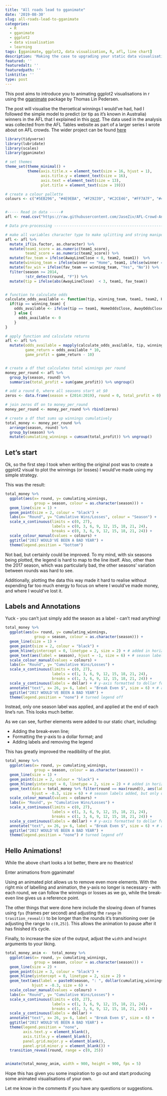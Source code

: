 ```yaml
---
title: "All roads lead to gganimate"
date: '2019-08-30'
slug: all-roads-lead-to-gganimate
categories:
  - R
  - gganimate
  - ggplot2
  - data visualisation
  - learning
tags: [gganimate, ggplot2, data visualisation, R, afl, line chart]
description: 'Making the case to upgrading your static data visualisations to animated visualisations using gganimate'
featured: ''
featuredalt: ''
featuredpath: ''
linktitle: ''
type: post
---
```



This post aims to introduce you to animating ggplot2 visualisations in r using the [gganimate](https://github.com/thomasp85/gganimate) package by Thomas Lin Pedersen. 

The post will visualise the theroetical winnings I would've had, had I followed the simple model to predict (or tip as it's known in Australia) winners in the AFL that I explained in this [post](). The data used in the analysis was collected from the AFL Tables website as part of a larger series I wrote about on AFL crowds. The wider project can be found [here](https://github.com/JaseZiv/AFL-Crowd-Analytics)

```r
library(tidyverse)
library(lubridate)
library(scales)
library(gganimate)

# set themes
theme_set(theme_minimal() +
          theme(axis.title.x = element_text(size = 16, hjust = 1), 
                axis.title.y = element_text(size = 16), 
                axis.text = element_text(size = 13),
                plot.title = element_text(size = 19)))

# create a colour pallette
colours <- c("#5EB296", "#4E9EBA", "#F29239", "#C2CE46", "#FF7A7F", "#4D4D4D")


#----- Read in data -----#
afl <- read.csv("https://raw.githubusercontent.com/JaseZiv/AFL-Crowd-Analytics/master/data/cleaned_data/afl_model_data.csv", stringsAsFactors = F)

# Data pre-processing -----------------------------------------------------

# make all variables character type to make splitting and string manipulation easier
afl <- afl %>% 
  mutate_if(is.factor, as.character) %>% 
  mutate(team1_score = as.numeric(team1_score),
         team2_score = as.numeric(team2_score)) %>% 
  mutate(fav_team = ifelse(AwayLineClose < 0, team2, team1))  %>% 
  mutate(winning_team = ifelse(winner == "Home", team1, ifelse(winner == "Away", team2, "Draw"))) %>% 
  mutate(fav_win = ifelse(fav_team == winning_team, "Yes", "No")) %>% 
  filter(season >= 2014,
         !str_detect(round, "F")) %>%
  mutate(tip = ifelse(abs(AwayLineClose)  < 3, team1, fav_team))


# function to calculate odds
calculate_odds_available <- function(tip, winning_team, team1, team2, HomeOddsClose, AwayOddsClose) {
  if(tip == winning_team) {
    odds_available <- ifelse(tip == team1, HomeOddsClose, AwayOddsClose)
    } else {
      odds_available <- 0
    }
}

# apply function and calculate returns
afl <- afl %>% 
  mutate(odds_available = mapply(calculate_odds_available, tip, winning_team, team1, team2, HomeOddsClose, AwayOddsClose),
         game_return = odds_available * 10,
         game_profit = game_return - 10)


# create a df that calculates total winnings per round
money_per_round <- afl %>% 
  group_by(season, round) %>% 
  summarise(total_profit = sum(game_profit)) %>% ungroup()

# add a round 0, where all seasons start at $0
zeros <- data.frame(season = (2014:2019), round = 0, total_profit = 0)

# join zeros df on to money_per_round
money_per_round <- money_per_round %>% rbind(zeros)

# create a df that sums up winnings cumulatively
total_money <- money_per_round %>% 
  arrange(season, round) %>% 
  group_by(season) %>% 
  mutate(cumulating_winnings = cumsum(total_profit)) %>% ungroup()

```



## Let's start

Ok, so the first step I took when writing the original post was to create a ggplot2 visual to plot the winnings (or losses) I would've made using my simple strategy.

This was the result:

```r
total_money %>%
  ggplot(aes(x= round, y= cumulating_winnings, 
             group = season, colour = as.character(season))) +
  geom_line(size = 1) +
  geom_point(size = 2, colour = "black") +
  labs(x= "Round", y= "Cumulative Wins/Losses", colour = "Season") +
  scale_x_continuous(limits = c(0, 27), 
                     labels = c(0, 3, 6, 9, 12, 15, 18, 21, 24), 
                     breaks = c(0, 3, 6, 9, 12, 15, 18, 21, 24)) +
  scale_colour_manual(values = colours) +
  ggtitle("2017 WOULD'VE BEEN A BAD YEAR") +
  theme(legend.position = "bottom")
```

Not bad, but certainly could be improved. To my mind, with six seasons being plotted, the legend is hard to map to the line itself. Also, other than the 2017 season, which was particularly bad, the other seasons' variation between rounds was hard to see.

Additionally, plotting the data this way made it hard to realise without expending far too much energy to focus on where I would've made money, and where I would've lost it.


## Labels and Annotations

Yuck - you can't just simply add the season as a label - can't read anything!


```r
total_money %>%
  ggplot(aes(x= round, y= cumulating_winnings, 
             group = season, colour = as.character(season))) +
  geom_line(size = 1) +
  geom_point(size = 2, colour = "black") +
  geom_hline(yintercept = 0, linetype = 2, size = 2) + # added in horizontal line at $0
  geom_text(aes(label = season), hjust = -1, size = 6) + # season labels added
  scale_colour_manual(values = colours) +
  labs(x= "Round", y= "Cumulative Wins/Losses") +
  scale_x_continuous(limits = c(0, 27), 
                     labels = c(1, 3, 6, 9, 12, 15, 18, 21, 24), 
                     breaks = c(1, 3, 6, 9, 12, 15, 18, 21, 24)) +
  scale_y_continuous(labels = dollar) + # y-axis formatted to dollar format using scales
  annotate("text", x= 26, y= 6, label = "Break Even $", size = 6) + # added text to break even line
  ggtitle("2017 WOULD'VE BEEN A BAD YEAR") +
  theme(legend.position = "none") # turned legend off
```


Instead, only one season label was applied, and applied at the end of each line's run. This looks much better.

As we can see, further elements were added to our static chart, including:

* Adding the break-even line;
* Formatting the y-axis to a dollar format; and 
* Adding labels and removing the legend

This has greatly improved the readibility of the plot.

```r
total_money %>%
  ggplot(aes(x= round, y= cumulating_winnings, 
             group = season, colour = as.character(season))) +
  geom_line(size = 1) +
  geom_point(size = 2, colour = "black") +
  geom_hline(yintercept = 0, linetype = 2, size = 2) + # added in horizontal line at $0
  geom_text(data = total_money %>% filter(round == max(round)), aes(label = season), 
            hjust = -0.3, size = 6) + # season labels added, but only one label per season
  scale_colour_manual(values = colours) +
  labs(x= "Round", y= "Cumulative Wins/Losses") +
  scale_x_continuous(limits = c(0, 27), 
                     labels = c(1, 3, 6, 9, 12, 15, 18, 21, 24), 
                     breaks = c(1, 3, 6, 9, 12, 15, 18, 21, 24)) +
  scale_y_continuous(labels = dollar) + # y-axis formatted to dollar format using scales
  annotate("text", x= 26, y= 6, label = "Break Even $", size = 6) + # added text to break even line
  ggtitle("2017 WOULD'VE BEEN A BAD YEAR") +
  theme(legend.position = "none") # turned legend off
```


## Hello Animations!

While the above chart looks a lot better, there are no theatrics!

Enter animations from gganimate!

Using an animated plot allows us to remove even more elements. With the right mix of labelling and animation, the y-axis no longer is necessary - with each round, we can follow the winnings or losses as we go, while the break-even line gives us a reference point.

The other things that were done here include the slowing down of frames using `fps` (frames per second) and adjusting the `range` in `trasition_reveal()` to be longer than the rounds it's transitioning over (ie adjusting the range to `c(0,25)`). This allows the animation to pause after it has finished it's cycle.

Finally, to increase the size of the output, adjust the `width` and `height` arguments to your liking.


```r
total_money_anim <-  total_money %>%
  ggplot(aes(x= round, y= cumulating_winnings, 
             group = season, colour = as.character(season))) +
  geom_line(size = 2) +
  geom_point(size = 3, colour = "black") +
  geom_hline(yintercept = 0, linetype = 2, size = 2) +
  geom_text(aes(label = paste0(season, ": ", dollar(cumulating_winnings))), 
            hjust = -0.3, size = 6) +
  scale_colour_manual(values = colours) +
  labs(x= "Round", y= "Cumulative Wins/Losses") +
  scale_x_continuous(limits = c(0, 27), 
                     labels = c(1, 3, 6, 9, 12, 15, 18, 21, 24), 
                     breaks = c(1, 3, 6, 9, 12, 15, 18, 21, 24)) +
  scale_y_continuous(labels = dollar) +
  annotate("text", x= 26, y= 6, label = "Break Even $", size = 6) +
  ggtitle("2017 WOULD'VE BEEN A BAD YEAR") +
  theme(legend.position = "none", 
        axis.text.y = element_blank(), 
        axis.title.y = element_blank(), 
        panel.grid.major.y = element_blank(), 
        panel.grid.minor.y = element_blank()) +
  transition_reveal(round, range = c(0, 25))


animate(total_money_anim, width = 900, height = 900, fps = 5)
```


Hope this has given you some inspiration to go out and start producing some animated visualisations of your own.

Let me know in the comments if you have any questions or suggestions.
